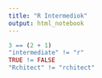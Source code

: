 ```yaml
---
title: "R Intermediok"
output: html_notebook
---
```


```r
3 == (2 + 1)
"intermediate" != "r"
TRUE != FALSE
"Rchitect" != "rchitect"

```

